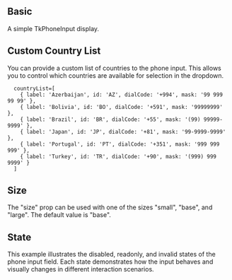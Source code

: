 
## Basic

A simple TkPhoneInput display.

<Basic />

## Custom Country List

You can provide a custom list of countries to the phone input. This allows you to control which countries are available for selection in the dropdown.

```tsx
  countryList=[
    { label: 'Azerbaijan', id: 'AZ', dialCode: '+994', mask: '99 999 99 99' },
    { label: 'Bolivia', id: 'BO', dialCode: '+591', mask: '99999999' },
    { label: 'Brazil', id: 'BR', dialCode: '+55', mask: '(99) 99999-9999' },
    { label: 'Japan', id: 'JP', dialCode: '+81', mask: '99-9999-9999' },
    { label: 'Portugal', id: 'PT', dialCode: '+351', mask: '999 999 999' },
    { label: 'Turkey', id: 'TR', dialCode: '+90', mask: '(999) 999 9999' }
  ]
```

<CustomCountryList />


## Size
The "size" prop can be used with one of the sizes "small", "base", and "large". The default value is "base".

<Size />

## State
This example illustrates the disabled, readonly, and invalid states of the phone input field. Each state demonstrates how the input behaves and visually changes in different interaction scenarios.

<State />